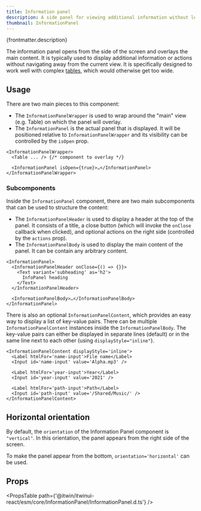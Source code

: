 ```yaml
---
title: Information panel
description: A side panel for viewing additional information without leaving the main context.
thumbnail: InformationPanel
---
```


<p>{frontmatter.description}</p>

<LiveExample src='InformationPanel.main.tsx'>
  <AllExamples.InformationPanelMainExample client:load />
</LiveExample>

The information panel opens from the side of the screen and overlays the main content. It is typically used to display additional information or actions without navigating away from the current view. It is specifically designed to work well with complex [tables](table), which would otherwise get too wide.

## Usage

There are two main pieces to this component:

- The `InformationPanelWrapper` is used to wrap around the "main" view (e.g. Table) on which the panel will overlay.
- The `InformationPanel` is the actual panel that is displayed. It will be positioned relative to `InformationPanelWrapper` and its visibility can be controlled by the `isOpen` prop.

```tsx
<InformationPanelWrapper>
  <Table ... /> {/* component to overlay */}

  <InformationPanel isOpen={true}>…</InformationPanel>
</InformationPanelWrapper>
```

### Subcomponents

Inside the `InformationPanel` component, there are two main subcomponents that can be used to structure the content:

- The `InformationPanelHeader` is used to display a header at the top of the panel. It consists of a title, a close button (which will invoke the `onClose` callback when clicked), and optional actions on the right side (controlled by the `actions` prop).
- The `InformationPanelBody` is used to display the main content of the panel. It can be contain any arbitrary content.

```tsx
<InformationPanel>
  <InformationPanelHeader onClose={() => {}}>
    <Text variant='subheading' as='h2'>
      InfoPanel heading
    </Text>
  </InformationPanelHeader>

  <InformationPanelBody>…</InformationPanelBody>
</InformationPanel>
```

There is also an optional `InformationPanelContent`, which provides an easy way to display a list of key-value pairs. There can be multiple `InformationPanelContent` instances inside the `InformationPanelBody`. The key-value pairs can either be displayed in separate lines (default) or in the same line next to each other (using `displayStyle="inline"`).

```tsx
<InformationPanelContent displayStyle='inline'>
  <Label htmlFor='name-input'>File name</Label>
  <Input id='name-input' value='Alpha.mp3' />

  <Label htmlFor='year-input'>Year</Label>
  <Input id='year-input' value='2021' />

  <Label htmlFor='path-input'>Path</Label>
  <Input id='path-input' value='/Shared/Music/' />
</InformationPanelContent>
```

## Horizontal orientation

By default, the `orientation` of the Information Panel component is `"vertical"`. In this orientation, the panel appears from the right side of the screen.

To make the panel appear from the bottom, `orientation='horizontal'` can be used.

<LiveExample src='InformationPanel.horizontal.tsx'>
  <AllExamples.InformationPanelHorizontalExample client:load />
</LiveExample>

## Props

<PropsTable path={'@itwin/itwinui-react/esm/core/InformationPanel/InformationPanel.d.ts'} />
